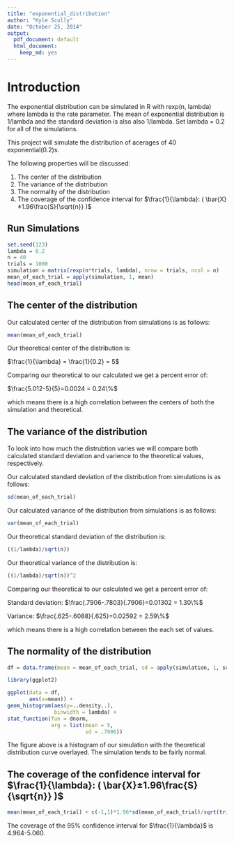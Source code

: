 ```yaml
---
title: "exponential_distribution"
author: "Kyle Scully"
date: "October 25, 2014"
output:
  pdf_document: default
  html_document:
    keep_md: yes
---
```


# Introduction

The exponential distribution can be simulated in R with rexp(n, lambda) where lambda is the rate parameter. The mean of exponential distribution is 1/lambda and the standard deviation is also also 1/lambda. Set lambda = 0.2 for all of the simulations. 

This project will simulate the distribution of acerages of 40 exponential(0.2)s.

The following properties will be discussed:

1. The center of the distribution
2. The variance of the distribution
3. The normality of the distribution
4. The coverage of the confidence interval for $\frac{1}{\lambda}: ( \bar{X}±1.96\frac{S}{\sqrt{n}} )$



## Run Simulations

```r
set.seed(123)
lambda = 0.2
n = 40
trials = 1000
simulation = matrix(rexp(n*trials, lambda), nrow = trials, ncol = n)
mean_of_each_trial = apply(simulation, 1, mean)
head(mean_of_each_trial)
```

## The center of the distribution
Our calculated center of the distribution from simulations is as follows:

```r
mean(mean_of_each_trial)
```

Our theoretical center of the distribution is:

$\frac{1}{\lambda} = \frac{1}{0.2} = 5$

Comparing our theoretical to our calculated we get a percent error of:

$\frac{5.012-5}{5}=0.0024 = 0.24\%$ 

which means there is a high correlation between the centers of both the simulation and theoretical.



## The variance of the distribution
To look into how much the distrubtion varies we will compare both calculated standard deviation and varience to the theoretical values, respectively.

Our calculated standard deviation of the distribution from simulations is as follows:

```r
sd(mean_of_each_trial)
```

Our calculated variance of the distribution from simulations is as follows:

```r
var(mean_of_each_trial)
```


Our theoretical standard deviation of the distribution is:

```r
((1/lambda)/sqrt(n))
```



Our theoretical variance of the distribution is:

```r
((1/lambda)/sqrt(n))^2
```

Comparing our theoretical to our calculated we get a percent error of:

Standard deviation: $\frac{.7906-.7803}{.7906}=0.01302 = 1.30\%$

Variance: $\frac{.625-.6088}{.625}=0.02592 = 2.59\%$

which means there is a high correlation between the each set of values.

## The normality of the distribution

```r
df = data.frame(mean = mean_of_each_trial, sd = apply(simulation, 1, sd))

library(ggplot2)

ggplot(data = df,
       aes(x=mean)) +
geom_histogram(aes(y=..density..),
               binwidth = lambda) +
stat_function(fun = dnorm,
              arg = list(mean = 5,
                         sd = .7906)) 
```

The figure above is a histogram of our simulation with the theoretical distribution curve overlayed.  The simulation tends to be fairly normal.

## The coverage of the confidence interval for $\frac{1}{\lambda}: ( \bar{X}±1.96\frac{S}{\sqrt{n}} )$

```r
mean(mean_of_each_trial) + c(-1,1)*1.96*sd(mean_of_each_trial)/sqrt(trials)
```

The coverage of the 95% confidence interval for $\frac{1}{\lambda}$ is 4.964-5.060.

